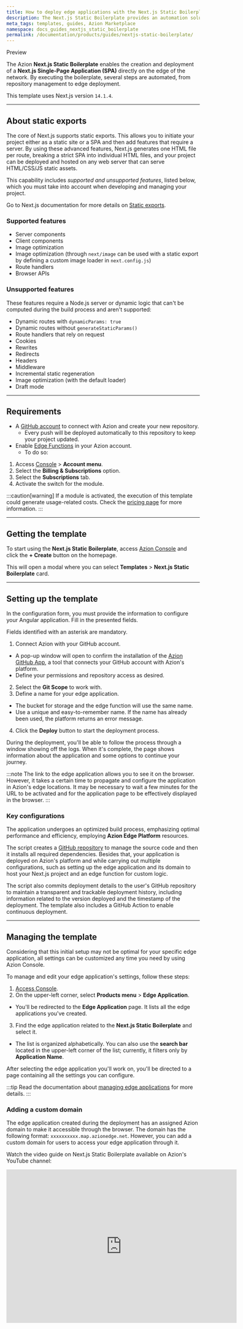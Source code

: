 ```yaml
---
title: How to deploy edge applications with the Next.js Static Boilerplate
description: The Next.js Static Boilerplate provides an automation solution to build a static Next.js application on Azion.
meta_tags: templates, guides, Azion Marketplace
namespace: docs_guides_nextjs_static_boilerplate
permalink: /documentation/products/guides/nextjs-static-boilerplate/
---
```



<Tag severity="info" client:only="vue">
Preview
</Tag>

The Azion **Next.js Static Boilerplate** enables the creation and deployment of a **Next.js Single-Page Application (SPA)** directly on the edge of the network. By executing the boilerplate, several steps are automated, from repository management to edge deployment.

This template uses Next.js version `14.1.4`.

---

## About static exports

The core of Next.js supports static exports. This allows you to initiate your project either as a static site or a SPA and then add features that require a server. By using these advanced features, Next.js generates one HTML file per route, breaking a strict SPA into individual HTML files, and your project can be deployed and hosted on any web server that can serve HTML/CSS/JS static assets.

This capability includes *supported and unsupported features*, listed below, which you must take into account when developing and managing your project.

Go to Next.js documentation for more details on [Static exports](https://nextjs.org/docs/app/building-your-application/deploying/static-exports).

### Supported features

- Server components
- Client components
- Image optimization
- Image optimization (through `next/image` can be used with a static export by defining a custom image loader in `next.config.js`)
- Route handlers
- Browser APIs

### Unsupported features

These features require a Node.js server or dynamic logic that can't be computed during the build process and aren't supported:

- Dynamic routes with `dynamicParams: true`
- Dynamic routes without `generateStaticParams()`
- Route handlers that rely on request
- Cookies
- Rewrites
- Redirects
- Headers
- Middleware
- Incremental static regeneration
- Image optimization (with the default loader)
- Draft mode

---

## Requirements

- A [GitHub account](https://github.com/signup) to connect with Azion and create your new repository.
  - Every push will be deployed automatically to this repository to keep your project updated.
- Enable [Edge Functions](/en/documentation/products/build/edge-application/edge-functions/) in your Azion account.
    - To do so: 

1. Access [Console](https://console.azion.com) > **Account menu**.
2. Select the **Billing & Subscriptions** option.
3. Select the **Subscriptions** tab.
4. Activate the switch for the module.

:::caution[warning]
If a module is activated, the execution of this template could generate usage-related costs. Check the [pricing page](/en/documentation/products/pricing/) for more information.
:::

---

## Getting the template

To start using the **Next.js Static Boilerplate**, access [Azion Console](/en/documentation/products/guides/how-to-access-rtm/) and click the **+ Create** button on the homepage.

This will open a modal where you can select **Templates** > **Next.js Static Boilerplate** card.

---

## Setting up the template

In the configuration form, you must provide the information to configure your Angular application. Fill in the presented fields. 

Fields identified with an asterisk are mandatory.

1. Connect Azion with your GitHub account.
- A pop-up window will open to confirm the installation of the [Azion GitHub App](https://www.azion.com/en/documentation/products/guides/azion-github-app/), a tool that connects your GitHub account with Azion's platform.
- Define your permissions and repository access as desired.
2. Select the **Git Scope** to work with.
3. Define a name for your edge application.
- The bucket for storage and the edge function will use the same name.
- Use a unique and easy-to-remember name. If the name has already been used, the platform returns an error message.
4. Click the **Deploy** button to start the deployment process.

During the deployment, you'll be able to follow the process through a window showing off the logs. When it's complete, the page shows information about the application and some options to continue your journey.

:::note
The link to the edge application allows you to see it on the browser. However, it takes a certain time to propagate and configure the application in Azion's edge locations. It may be necessary to wait a few minutes for the URL to be activated and for the application page to be effectively displayed in the browser.
:::

### Key configurations

The application undergoes an optimized build process, emphasizing optimal performance and efficiency, employing **Azion Edge Platform** resources.

The script creates a [GitHub repository](https://github.com/aziontech/azion-samples/tree/dev/templates/nextjs-boilerplate) to manage the source code and then it installs all required dependencies. Besides that, your application is deployed on Azion's platform and while carrying out multiple configurations, such as setting up the edge application and its domain to host your Next.js project and an edge function for custom logic.

The script also commits deployment details to the user's GitHub repository to maintain a transparent and trackable deployment history, including information related to the version deployed and the timestamp of the deployment. The template also includes a GitHub Action to enable continuous deployment.

---

## Managing the template

Considering that this initial setup may not be optimal for your specific edge application, all settings can be customized any time you need by using Azion Console.

To manage and edit your edge application's settings, follow these steps:

1. [Access Console](https://console.azion.com).
2. On the upper-left corner, select **Products menu** > **Edge Application**.
- You'll be redirected to the **Edge Application** page. It lists all the edge applications you've created.
3. Find the edge application related to the **Next.js Static Boilerplate** and select it. 
- The list is organized alphabetically. You can also use the **search bar** located in the upper-left corner of the list; currently, it filters only by **Application Name**.

After selecting the edge application you'll work on, you'll be directed to a page containing all the settings you can configure.

:::tip
Read the documentation about [managing edge applications](/en/documentation/products/build/edge-application/first-steps/) for more details.
:::

### Adding a custom domain

The edge application created during the deployment has an assigned Azion domain to make it accessible through the browser. The domain has the following format: `xxxxxxxxxx.map.azionedge.net`. However, you can add a custom domain for users to access your edge application through it.


<LinkButton link="/en/documentation/products/build/edge-application/domains/" label="go to Domains reference" severity="secondary" /> 



Watch the video guide on Next.js Static Boilerplate available on Azion's YouTube channel:

<iframe
   src="https://youtube.com/embed/kvswI_iP5Xs"
   loading="lazy"
   width="600"
   height="400"
   title="Deploy the Next.js Static Boilerplate"
   frameborder="0"
   allow="accelerometer; autoplay; clipboard-write; encrypted-media; gyroscope; picture-in-picture; web-share"
   allowfullscreen></iframe>


